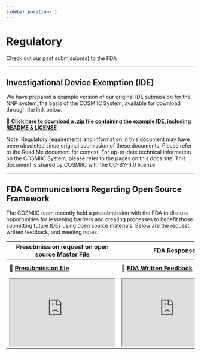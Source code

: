 ```yaml
---
sidebar_position: 1
---
```


# Regulatory

Check out our past submission(s) to the FDA

---

## Investigational Device Exemption (IDE)

We have prepared a example version of our original IDE submission for the NNP system, the basis of the COSMIIC System, available for download through the link below.

:file_folder: **[Click here to download a .zip file containing the example IDE, including README & LICENSE](./img/COSMIIC-Example-IDE.zip)**

Note: Regulatory requirements and information in this document may have been obsoleted since original submission of these documents. Please refer to the Read Me document for context. For up-to-date technical information on the COSMIIC System, please refer to the pages on this docs site. This document is shared by COSMIIC with the CC-BY-4.0 license.

---

## FDA Communications Regarding Open Source Framework

The COSMIIC team recently held a presubmission with the FDA to discuss opportunities for lessening barriers and creating processes to benefit those submitting future IDEs using open source materials. Below are the request, written feedback, and meeting notes.

| Presubmission request on open source Master File | FDA Response | Meeting Minutes |
| ---- | ---- | ---- |
| :file_folder: **[Presubmission file](./img/001_COSMIIC-Master-File-Presubmission.pdf)** | :file_folder: **[FDA Written Feedback](./img/Q240410-Notification-EMFB.pdf)** | :file_folder: **[Meeting minutes from presubmission meeting](./img/Q240410-A001-MeetingMinutes-FDARevisions-REVS.pdf)** |
| <div class= 'pdf-viewer-table'><iframe src="https://drive.google.com/file/d/1LyQfXmlb61kMYuWEpQR7XX6UBTYk5MlL/preview" width="280" height="180" allow="autoplay"></iframe></div> | <div class= 'pdf-viewer-table'><iframe src="https://drive.google.com/file/d/1LUcy-Nf6F4AKNXYkgUjElBnf4xpKMw65/preview" width="280" height="180" allow="autoplay"></iframe></div> | <div class= 'pdf-viewer-table'><iframe src="https://drive.google.com/file/d/1Jw4CgVsfbYveUhk3fR7hATRgn4K7IWkS/preview" width="280" height="180" allow="autoplay"></iframe></div> |
